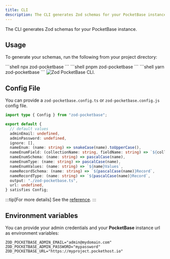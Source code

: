 ```yaml
---
title: CLI
description: The CLI generates Zod schemas for your PocketBase instance.
---
```


The CLI generates Zod schemas for your PocketBase instance.

## Usage

To generate your schemas, run the following from your project directory:

<Tabs>
  <TabItem label="npm">
    ```shell
    npx zod-pocketbase
    ```
  </TabItem>
  <TabItem label="pnpm">
    ```shell
    pnpm zod-pocketbase
    ```
  </TabItem>
  <TabItem label="yarn">
    ```shell
    yarn zod-pocketbase
    ```
  </TabItem>
</Tabs>

<Image src={cliImage} alt="Zod PocketBase CLI." />

## Config File

You can provide a `zod-pocketbase.config.ts` or `zod-pocketbase.config.js` config file. 

```ts title="zod-pocketbase.config.ts"
import type { Config } from "zod-pocketbase";

export default {
  // default values
  adminEmail: undefined,
  adminPassword: undefined,
  ignore: [],
  nameEnum: (name: string) => snakeCase(name).toUpperCase(),
  nameEnumField: (collectionName: string, fieldName: string) => `${collectionName}${pascalCase(fieldName)}`,
  nameEnumSchema: (name: string) => pascalCase(name),
  nameEnumType: (name: string) => pascalCase(name),
  nameEnumValues: (name: string) => `${name}Values`,
  nameRecordSchema: (name: string) => `${pascalCase(name)}Record`,
  nameRecordType: (name: string) => `${pascalCase(name)}Record`,
  output: "./zod-pocketbase.ts",
  url: undefined,
} satisfies Config;
```
:::tip[For more details]
See the [reference](/reference/config).
:::


## Environment variables

You can provide your admin credentials and your **PocketBase** instance url as environment variables:

```shell
ZOD_POCKETBASE_ADMIN_EMAIL="admin@mydomain.com"
ZOD_POCKETBASE_ADMIN_PASSWORD="mypassword"
ZOD_POCKETBASE_URL="https://myproject.pockethost.io"
```